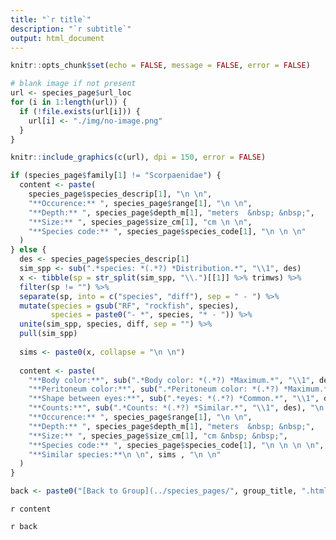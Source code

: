 ```yaml
---
title: "`r title`"
description: "`r subtitle`"
output: html_document
---
```


```r
knitr::opts_chunk$set(echo = FALSE, message = FALSE, error = FALSE)
```

```r
# blank image if not present
url <- species_page$url_loc
for (i in 1:length(url)) {
  if (!file.exists(url[i])) {
    url[i] <- "./img/no-image.png"
  }
}

knitr::include_graphics(c(url), dpi = 150, error = FALSE)

if (species_page$family[1] != "Scorpaenidae") {
  content <- paste(
    species_page$species_descrip[1], "\n \n",
    "**Occurence:** ", species_page$range[1], "\n \n",
    "**Depth:** ", species_page$depth_m[1], "meters  &nbsp; &nbsp;",
    "**Size:** ", species_page$size_cm[1], "cm \n \n",
    "**Species code:** ", species_page$species_code[1], "\n \n \n"
  )
} else {
  des <- species_page$species_descrip[1]
  sim_spp <- sub(".*species: *(.*?) *Distribution.*", "\\1", des)
  x <- tibble(sp = str_split(sim_spp, "\\.")[[1]] %>% trimws) %>%
  filter(sp != "") %>%
  separate(sp, into = c("species", "diff"), sep = " - ") %>%
  mutate(species = gsub("RF", "rockfish", species),
         species = paste0("- *", species, "* - ")) %>%
  unite(sim_spp, species, diff, sep = "") %>%
  pull(sim_spp)
  
  sims <- paste0(x, collapse = "\n \n")
  
  content <- paste(
    "**Body color:**", sub(".*Body color: *(.*?) *Maximum.*", "\\1", des), "\n \n",
    "**Peritoneum color:**", sub(".*Peritoneum color: *(.*?) *Maximum.*", "\\1", des), "&nbsp; &nbsp;",
    "**Shape between eyes:**", sub(".*eyes: *(.*?) *Common.*", "\\1", des), "\n \n",
    "**Counts:**", sub(".*Counts: *(.*?) *Similar.*", "\\1", des), "\n \n",
    "**Occurence:** ", species_page$range[1], "\n \n",
    "**Depth:** ", species_page$depth_m[1], "meters  &nbsp; &nbsp;",
    "**Size:** ", species_page$size_cm[1], "cm &nbsp; &nbsp;",
    "**Species code:** ", species_page$species_code[1], "\n \n \n \n",
    "**Similar species:**\n \n", sims , "\n \n"
  )
}

back <- paste0("[Back to Group](../species_pages/", group_title, ".html)")
```

`r content`



`r back`
